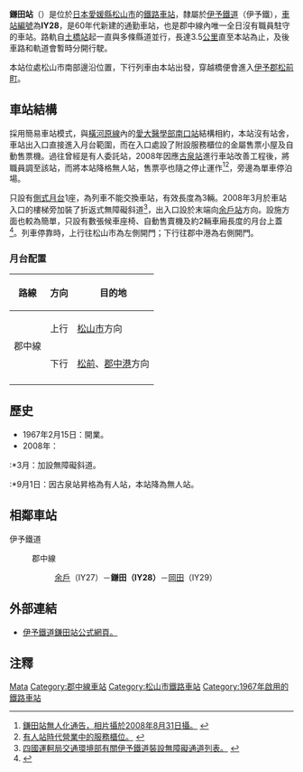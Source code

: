 {{NoteTA|1 = zh:鎌田站; zh-cn:镰田站; zh-tw:鎌田車站; zh-hk:鎌田站; }}
{{日本車站資訊
|公司色     = orange
|文字色     =
|站名       = 鎌田站
|圖片       = Iyo Railway Kamata Station.jpg
|pxl        =
|圖片說明   = 鎌田站外貌（2015年9月）
|日文原名   = 鎌田
|平假名     = かまた 
|羅馬拼音   = Kamata
|前一站     = IY27 [[余戶站|余戶]]
|後一站     = [[岡田站_(愛媛縣)|岡田]] IY29
|前一站距離 = 0.7
|後一站距離 = 1.4
|電報略號   = 
|車站編號   = {{車站編號C|#ffa500|IY28}}
|所屬公司   = [[伊予鐵道|伊予鐵道]]（伊予鐵）
|所屬路線   = {{Color|#ffa500|■}}[[郡中線|郡中線]]
|距離       = 4.2
|起站       = [[松山市站|松山市]]
|所在地     = [[愛媛縣|愛媛縣]][[松山市|松山市]]余戶南
|車站構造   = [[地面車站|地面車站]]
|月台配置   = 1面1線
|啟用年月日 = 1967年2月15日
|廢止年月日 =
|上下車人次 = 約900人<ref>[http://www.city.matsuyama.ehime.jp/kurashi/kurashi/seibi/jitensha/jitensha-keikaku.files/sougoukeikaku41.pdf 新松山市自転車等利用総合計画(2012年)：第4章-施策の展開，第47頁] - 松山市</ref>
|統計年度   = 2008
|備註       = 無人站
}}

'''鎌田站'''（{{jpn|j=鎌田駅|hg=かまたえき|rm=Kamata eki|f=y}}）是位於[[日本|日本]][[愛媛縣|愛媛縣]][[松山市|松山市]]的[[鐵路車站|鐵路車站]]，隸屬於[[伊予鐵道|伊予鐵道]]（伊予鐵），[[車站編號|車站編號]]為'''IY28'''，是60年代新建的通勤車站，也是郡中線內唯一全日沒有職員駐守的車站。路軌自[[土橋站_(愛媛縣)|土橋站]]起一直與多條縣道並行，長達3.5[[公里|公里]]直至本站為止，及後車路和軌道會暫時分開行駛。

本站位處松山市南部邊沿位置，下行列車由本站出發，穿越{{link-ja|重信川|重信川}}橋便會進入[[伊予郡|伊予郡]][[松前町_(愛媛縣)|松前町]]。

==車站結構==
採用簡易車站模式，與[[橫河原線|橫河原線]]內的[[愛大醫學部南口站|愛大醫學部南口站]]結構相約，本站沒有站舍，車站出入口直接進入月台範圍，而在入口處設了附設服務櫃位的金屬售票小屋及自動售票機。過往曾經是有人委託站，2008年因應[[古泉站|古泉站]]進行車站改善工程後，將職員調至該站，而將本站降格無人站，售票亭也隨之停止運作<ref>[http://cdn19.atwikiimg.com/iyotetsufan/?plugin=ref&page=%E9%8E%8C%E7%94%B0%E9%A7%85&file=k5.jpg 鎌田站無人化通告，相片攝於2008年8月31日攝。] {{webarchive|url=https://web.archive.org/web/20141222163631/http://cdn19.atwikiimg.com/iyotetsufan/?plugin=ref&page=%E9%8E%8C%E7%94%B0%E9%A7%85&file=k5.jpg |date=2014年12月22日 }}</ref><ref>[http://cdn19.atwikiimg.com/iyotetsufan/?plugin=ref&page=%E9%8E%8C%E7%94%B0%E9%A7%85&file=k6.jpg 有人站時代營業中的服務櫃位。] {{webarchive|url=https://web.archive.org/web/20141222164304/http://cdn19.atwikiimg.com/iyotetsufan/?plugin=ref&page=%E9%8E%8C%E7%94%B0%E9%A7%85&file=k6.jpg |date=2014-12-22 }}</ref>，旁邊為單車停泊場。

只設有[[側式月台|側式月台]]1座，為列車不能交換車站，有效長度為3輛。2008年3月於車站入口的樓梯旁加裝了折返式無障礙斜道<ref>[http://wwwtb.mlit.go.jp/shikoku/soshiki/koutsuu/img/h2403iyotrain.pdf 四國運軻局交通環境部有關伊予鐵道裝設無障礙通道列表。] {{webarchive|url=https://web.archive.org/web/20160305173636/http://wwwtb.mlit.go.jp/shikoku/soshiki/koutsuu/img/h2403iyotrain.pdf |date=2016-03-05 }}</ref>，出入口設於末端向[[余戶站|余戶站]]方向。設施方面也較為簡單，只設有數張候車座椅、自動售賣機及約2輛車廂長度的月台上蓋<ref>{{Cite web |url=http://hacchi-no-he.net/line/iyotetsu/station/0440_kamata.htm |title=非官方車站介紹。 |access-date=2014-12-22 |archive-url=https://web.archive.org/web/20141222154504/http://hacchi-no-he.net/line/iyotetsu/station/0440_kamata.htm |archive-date=2014-12-22 |dead-url=yes }}</ref>。列車停靠時，上行往松山市為左側開門；下行往郡中港為右側開門。

===月台配置===
{| class="wikitable" rules="rows"
|-
!路線
!方向
!目的地
|-
|rowspan=2|{{Color|#ffa500|■}}郡中線
|上行
|[[松山市站|松山市]]方向
|-
|下行
|[[松前站|松前]]、[[郡中港站|郡中港]]方向
|-
|}

==歷史==
*1967年2月15日：開業。
*2008年：
:*3月：加設無障礙斜道。
:*9月1日：因古泉站昇格為有人站，本站降為無人站。

==相鄰車站==
;伊予鐵道
:{{Color|#ffa500|■}} 郡中線
:: [[余戶站|余戶]]（IY27）－'''鎌田（IY28）'''－[[岡田站_(愛媛縣)|岡田]]（IY29）

==外部連結==
*[https://web.archive.org/web/20141222163812/http://www.iyotetsu.co.jp/information/station/station.html?t=kamata 伊予鐵道鎌田站公式網頁。]

==注釋==
{{reflist}}

{{伊予鐵道郡中線}}

{{commons|Category:Kamata Station}}
{{DEFAULTSORT:Kamata}}
[[Category:日本鐵路車站_Ka|Mata]]
[[Category:郡中線車站|Category:郡中線車站]]
[[Category:松山市鐵路車站|Category:松山市鐵路車站]]
[[Category:1967年啟用的鐵路車站|Category:1967年啟用的鐵路車站]]